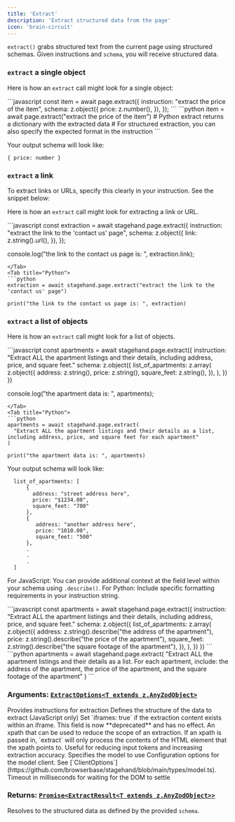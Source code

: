 ```yaml
---
title: 'Extract'
description: 'Extract structured data from the page'
icon: 'brain-circuit'
---
```


`extract()` grabs structured text from the current page using structured schemas. Given instructions and `schema`, you will receive structured data.

### `extract` a single object

Here is how an `extract` call might look for a single object:

<Tabs>
<Tab title="JavaScript">
```javascript
const item = await page.extract({
  instruction: "extract the price of the item",
  schema: z.object({
    price: z.number(),
  }),
});
```
</Tab>
<Tab title="Python">
```python
item = await page.extract("extract the price of the item")
# Python extract returns a dictionary with the extracted data
# For structured extraction, you can also specify the expected format in the instruction
```
</Tab>
</Tabs>

Your output schema will look like:
```
{ price: number }
```

### `extract` a link
<Note>To extract links or URLs, specify this clearly in your instruction. See the snippet below: </Note>

Here is how an `extract` call might look for extracting a link or URL.

<Tabs>
<Tab title="JavaScript">
```javascript
const extraction = await stagehand.page.extract({
  instruction: "extract the link to the 'contact us' page",
  schema: z.object({
    link: z.string().url(),
  }),
});

console.log("the link to the contact us page is: ", extraction.link);
```
</Tab>
<Tab title="Python">
```python
extraction = await stagehand.page.extract("extract the link to the 'contact us' page")

print("the link to the contact us page is: ", extraction)
```
</Tab>
</Tabs>

### `extract` a list of objects

Here is how an `extract` call might look for a list of objects.

<Tabs>
<Tab title="JavaScript">
```javascript
const apartments = await stagehand.page.extract({
  instruction:
    "Extract ALL the apartment listings and their details, including address, price, and square feet."
  schema: z.object({
    list_of_apartments: z.array(
      z.object({
        address: z.string(),
        price: z.string(),
        square_feet: z.string(),
      }),
    ),
  })
})

console.log("the apartment data is: ", apartments);
```
</Tab>
<Tab title="Python">
```python
apartments = await stagehand.page.extract(
  "Extract ALL the apartment listings and their details as a list, including address, price, and square feet for each apartment"
)

print("the apartment data is: ", apartments)
```
</Tab>
</Tabs>

Your output schema will look like:
```
  list_of_apartments: [
      {
        address: "street address here",
        price: "$1234.00",
        square_feet: "700"
      },
      {
         address: "another address here",
         price: "1010.00",
         square_feet: "500"
      },
      .
      .
      .
  ]
```

<Tip>For JavaScript: You can provide additional context at the field level within your schema using `.describe()`. For Python: Include specific formatting requirements in your instruction string.</Tip>

<Tabs>
<Tab title="JavaScript">
```javascript
const apartments = await stagehand.page.extract({
 instruction:
   "Extract ALL the apartment listings and their details, including address, price, and square feet."
 schema: z.object({
   list_of_apartments: z.array(
     z.object({
       address: z.string().describe("the address of the apartment"),
       price: z.string().describe("the price of the apartment"),
       square_feet: z.string().describe("the square footage of the apartment"),
     }),
   ),
 })
})
```
</Tab>
<Tab title="Python">
```python
apartments = await stagehand.page.extract(
  "Extract ALL the apartment listings and their details as a list. For each apartment, include: the address of the apartment, the price of the apartment, and the square footage of the apartment"
)
```
</Tab>
</Tabs>

### **Arguments:** [`ExtractOptions<T extends z.AnyZodObject>`](https://github.com/browserbase/stagehand/blob/main/types/stagehand.ts)

  <ParamField path="instruction" type="string" required>
    Provides instructions for extraction
  </ParamField>

  <ParamField path="schema" type="z.AnyZodObject" required>
    Defines the structure of the data to extract (JavaScript only)
  </ParamField>

  <ParamField path="iframes" type="boolean" optional>
      Set `iframes: true` if the extraction content exists within an iframe.
  </ParamField>

  <ParamField path="useTextExtract" type="boolean" deprecated>
    This field is now **deprecated** and has no effect.
  </ParamField>

  <ParamField path="selector" type="string" optional>
      An xpath that can be used to reduce the scope of an extraction. If an xpath is passed in, `extract` will only process
      the contents of the HTML element that the xpath points to. Useful for reducing input tokens and increasing extraction
      accuracy.
  </ParamField>

  <ParamField path="modelName" type="AvailableModel" optional>
    Specifies the model to use
  </ParamField>

  <ParamField path="modelClientOptions" type="object" optional>
    Configuration options for the model client. See [`ClientOptions`](https://github.com/browserbase/stagehand/blob/main/types/model.ts).
  </ParamField>

  <ParamField path="domSettleTimeoutMs" type="number" optional>
    Timeout in milliseconds for waiting for the DOM to settle
  </ParamField>

### **Returns:** [`Promise<ExtractResult<T extends z.AnyZodObject>>`](https://github.com/browserbase/stagehand/blob/main/types/stagehand.ts)

Resolves to the structured data as defined by the provided `schema`.
